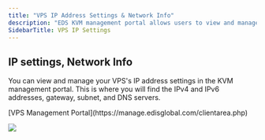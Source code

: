 ```yaml
---
title: "VPS IP Address Settings & Network Info"
description: "EDS KVM management portal allows users to view and manage their VPS's IP address settings, including IPv4 and IPv6 addresses, gateway, subnet, and DNS servers."
SidebarTitle: VPS IP Settings
---
```


## IP settings, Network Info

You can view and manage your VPS's IP address settings in the KVM management portal. This is where you will find the IPv4 and IPv6 addresses, gateway, subnet, and DNS servers.

<Steps>
  <Step title="Log in to your">
    [VPS Management Portal](https://manage.edisglobal.com/clientarea.php)
  </Step>
  <Step title="Locate your VPS in the Services tab">
    
  </Step>
  <Step title='Click "Network info"'>
    
  </Step>
</Steps>

![](/assets/vps-network-info.webp)
